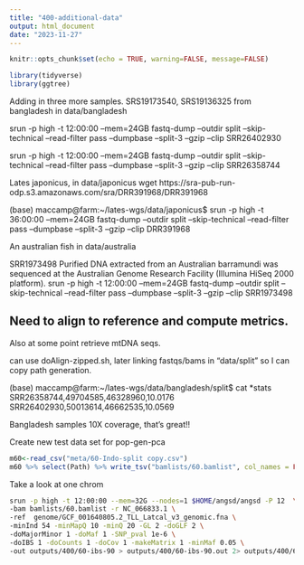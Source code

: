 ```yaml
---
title: "400-additional-data"
output: html_document
date: "2023-11-27"
---
```


```r
knitr::opts_chunk$set(echo = TRUE, warning=FALSE, message=FALSE)
```

```r
library(tidyverse)
library(ggtree)
```

Adding in three more samples.
SRS19173540, SRS19136325 from bangladesh in data/bangladesh

 srun -p high -t 12:00:00 --mem=24GB fastq-dump --outdir split --skip-technical --read-filter pass --dumpbase --split-3 --gzip --clip SRR26402930  
 
  srun -p high -t 12:00:00 --mem=24GB fastq-dump --outdir split --skip-technical --read-filter pass --dumpbase --split-3 --gzip --clip SRR26358744   
 
Lates japonicus, in data/japonicus
wget https://sra-pub-run-odp.s3.amazonaws.com/sra/DRR391968/DRR391968

(base) maccamp@farm:~/lates-wgs/data/japonicus$ srun -p high -t 36:00:00 --mem=24GB fastq-dump --outdir split --skip-technical --read-filter pass --dumpbase --split-3 --gzip --clip DRR391968     

An australian fish in data/australia 

SRR1973498
 Purified DNA extracted from an Australian barramundi was sequenced at the Australian Genome Research Facility (Illumina HiSeq 2000 platform).
 srun -p high -t 12:00:00 --mem=24GB fastq-dump --outdir split --skip-technical --read-filter pass --dumpbase --split-3 --gzip --clip SRR1973498     

## Need to align to reference and compute metrics. 

Also at some point retrieve mtDNA seqs.

can use doAlign-zipped.sh, later  linking fastqs/bams in "data/split" so I can copy path generation.

(base) maccamp@farm:~/lates-wgs/data/bangladesh/split$ cat *stats
SRR26358744,49704585,46328960,10.0176
SRR26402930,50013614,46662535,10.0569

Bangladesh samples 10X coverage, that's great!!

Create new test data set for pop-gen-pca


```r
m60<-read_csv("meta/60-Indo-split copy.csv")
m60 %>% select(Path) %>% write_tsv("bamlists/60.bamlist", col_names = FALSE)
```

Take a look at one chrom
```sh
srun -p high -t 12:00:00 --mem=32G --nodes=1 $HOME/angsd/angsd -P 12  \
-bam bamlists/60.bamlist -r NC_066833.1 \
-ref  genome/GCF_001640805.2_TLL_Latcal_v3_genomic.fna \
-minInd 54 -minMapQ 10 -minQ 20 -GL 2 -doGLF 2 \
-doMajorMinor 1 -doMaf 1 -SNP_pval 1e-6 \
-doIBS 1 -doCounts 1 -doCov 1 -makeMatrix 1 -minMaf 0.05 \
-out outputs/400/60-ibs-90 > outputs/400/60-ibs-90.out 2> outputs/400/60-ibs-90.err &
```
